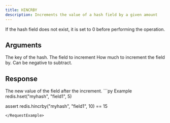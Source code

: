 ```yaml
---
title: HINCRBY
description: Increments the value of a hash field by a given amount
---
```


If the hash field does not exist, it is set to 0 before performing the operation.

## Arguments

<ParamField body="key" type="str" required>
  The key of the hash.
</ParamField>

<ParamField body="field" type="str" required>
  The field to increment
</ParamField>

<ParamField body="increment" type="int">
  How much to increment the field by. Can be negative to subtract.
</ParamField>

## Response

<ResponseField type="int" required>
  The new value of the field after the increment.
</ResponseField>

<RequestExample>
```py Example
redis.hset("myhash", "field1", 5)

assert redis.hincrby("myhash", "field1", 10) == 15
```
</RequestExample>
